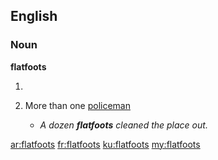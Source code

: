 ==English==
===Noun===
'''flatfoots'''

# {{plural of|flatfoot}}
# {{context|slang|dated|pejorative}} More than one [[policeman]]
#* ''A dozen '''flatfoots''' cleaned the place out.''

[[ar:flatfoots]]
[[fr:flatfoots]]
[[ku:flatfoots]]
[[my:flatfoots]]